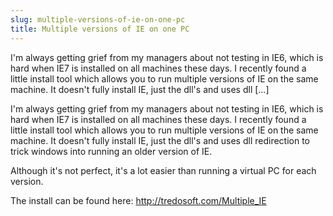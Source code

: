 ```yaml
---
slug: multiple-versions-of-ie-on-one-pc
title: Multiple versions of IE on one PC
---
```

<p>I'm always getting grief from my managers about not testing in IE6, which is hard when IE7 is installed on all machines these days. I recently found a little install tool which allows you to run multiple versions of IE on the same machine. It doesn't fully install IE, just the dll's and uses dll [&hellip;]</p>


<!--truncate-->
I'm always getting grief from my managers about not testing in IE6, which is hard when IE7 is installed on all machines these days. I recently found a little install tool which allows you to run multiple versions of IE on the same machine. It doesn't fully install IE, just the dll's and uses dll redirection to trick windows into running an older version of IE.  

Although it's not perfect, it's a lot easier than running a virtual PC for each version.  

The install can be found here: <a href="http://tredosoft.com/Multiple_IE">http://tredosoft.com/Multiple_IE</a>  

